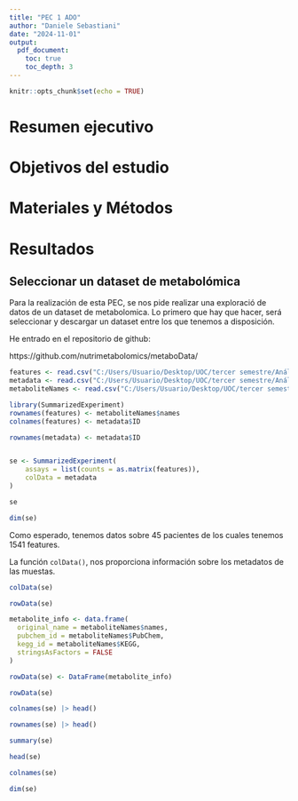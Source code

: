```yaml
---
title: "PEC 1 ADO"
author: "Daniele Sebastiani"
date: "2024-11-01"
output: 
  pdf_document:
    toc: true
    toc_depth: 3
---
```


```r
knitr::opts_chunk$set(echo = TRUE)
```

# Resumen ejecutivo

# Objetivos del estudio

# Materiales y Métodos

# Resultados

## Seleccionar un dataset de metabolómica

Para la realización de esta PEC, se nos pide realizar una exploració de datos de
un dataset de metabolomica.
Lo primero que hay que hacer, será seleccionar y descargar un dataset entre los
que tenemos a disposición.

He entrado en el repositorio de github: 

https://github.com/nutrimetabolomics/metaboData/ 


```r
features <- read.csv("C:/Users/Usuario/Desktop/UOC/tercer semestre/Análisis de datos ómicos/unidad 1/PEC1/dataset_cranbarry/features.csv", sep = ';')
metadata <- read.csv("C:/Users/Usuario/Desktop/UOC/tercer semestre/Análisis de datos ómicos/unidad 1/PEC1/dataset_cranbarry/metadata.csv", sep =';')
metaboliteNames <- read.csv("C:/Users/Usuario/Desktop/UOC/tercer semestre/Análisis de datos ómicos/unidad 1/PEC1/dataset_cranbarry/metaboliteNames.csv",sep = ';')

```


```r
library(SummarizedExperiment)
rownames(features) <- metaboliteNames$names
colnames(features) <- metadata$ID

rownames(metadata) <- metadata$ID


se <- SummarizedExperiment(
    assays = list(counts = as.matrix(features)),
    colData = metadata
)

se
```

```r
dim(se)
```

Como esperado, tenemos datos sobre 45 pacientes de los cuales tenemos 1541 features.

La función `colData()`, nos proporciona información sobre los metadatos de las 
muestas. 

```r
colData(se)
```

```r
rowData(se)
```

```r
metabolite_info <- data.frame(
  original_name = metaboliteNames$names,
  pubchem_id = metaboliteNames$PubChem,
  kegg_id = metaboliteNames$KEGG,
  stringsAsFactors = FALSE
)
```

```r
rowData(se) <- DataFrame(metabolite_info)
```

```r
rowData(se)
```

```r
colnames(se) |> head()
```

```r
rownames(se) |> head()
```

```r
summary(se)
```

```r
head(se)
```

```r
colnames(se)
```
```r
dim(se)
```
```r

```

